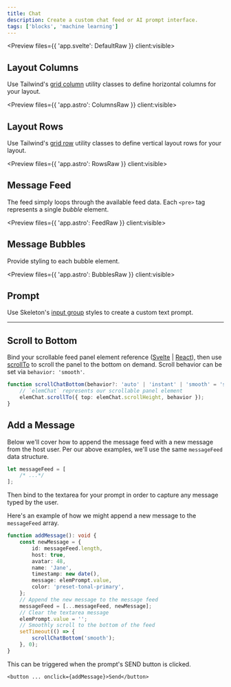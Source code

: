 ```yaml
---
title: Chat
description: Create a custom chat feed or AI prompt interface.
tags: ['blocks', 'machine learning']
---
```



<Preview files={{ 'app.svelte': DefaultRaw }} client:visible>
	<Default client:visible />
</Preview>

## Layout Columns

Use Tailwind's [grid column](https://tailwindcss.com/docs/grid-template-columns) utility classes to define horizontal columns for your layout.

<Preview files={{ 'app.astro': ColumnsRaw }} client:visible>
	<Columns />
</Preview>

## Layout Rows

Use Tailwind's [grid row](https://tailwindcss.com/docs/grid-template-rows) utility classes to define vertical layout rows for your layout.

<Preview files={{ 'app.astro': RowsRaw }} client:visible>
	<Rows />
</Preview>

## Message Feed

The feed simply loops through the available feed data. Each `<pre>` tag represents a single _bubble_ element.

<Preview files={{ 'app.astro': FeedRaw }} client:visible>
	<Feed />
</Preview>

## Message Bubbles

Provide styling to each bubble element.

<Preview files={{ 'app.astro': BubblesRaw }} client:visible>
	<Bubbles />
</Preview>

## Prompt

Use Skeleton's [input group](/docs/tailwind-components/forms#groups) styles to create a custom text prompt.

---

## Scroll to Bottom

Bind your scrollable feed panel element reference ([Svelte](https://svelte.dev/docs/svelte/bind) | [React](https://react.dev/learn/referencing-values-with-refs#refs-and-the-dom)), then use [scrollTo](https://developer.mozilla.org/en-US/docs/Web/API/Element/scrollTo) to scroll the panel to the bottom on demand. Scroll behavior can be set via `behavior: 'smooth'`.

```ts
function scrollChatBottom(behavior?: 'auto' | 'instant' | 'smooth' = 'smooth') {
	// `elemChat` represents our scrollable panel element
	elemChat.scrollTo({ top: elemChat.scrollHeight, behavior });
}
```

## Add a Message

Below we'll cover how to append the message feed with a new message from the host user. Per our above examples, we'll use the same `messageFeed` data structure.

```ts
let messageFeed = [
	/* ...*/
];
```

Then bind to the textarea for your prompt in order to capture any message typed by the user.

Here's an example of how we might append a new message to the `messageFeed` array.

```ts
function addMessage(): void {
	const newMessage = {
		id: messageFeed.length,
		host: true,
		avatar: 48,
		name: 'Jane',
		timestamp: new date(),
		message: elemPrompt.value,
		color: 'preset-tonal-primary',
	};
	// Append the new message to the message feed
	messageFeed = [...messageFeed, newMessage];
	// Clear the textarea message
	elemPrompt.value = '';
	// Smoothly scroll to the bottom of the feed
	setTimeout(() => {
		scrollChatBottom('smooth');
	}, 0);
}
```

This can be triggered when the prompt's SEND button is clicked.

```svelte
<button ... onclick={addMessage}>Send</button>
```
